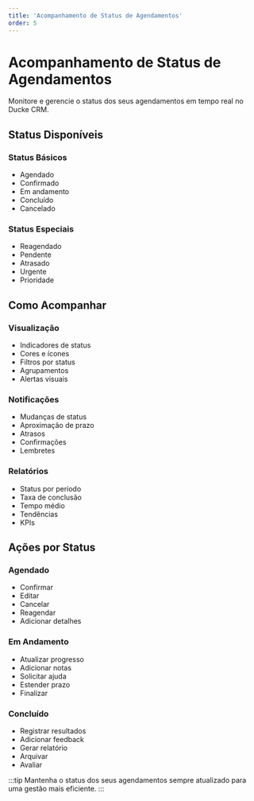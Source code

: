 ```yaml
---
title: 'Acompanhamento de Status de Agendamentos'
order: 5
---
```


# Acompanhamento de Status de Agendamentos

Monitore e gerencie o status dos seus agendamentos em tempo real no Ducke CRM.

## Status Disponíveis

### Status Básicos
- Agendado
- Confirmado
- Em andamento
- Concluído
- Cancelado

### Status Especiais
- Reagendado
- Pendente
- Atrasado
- Urgente
- Prioridade

## Como Acompanhar

### Visualização
- Indicadores de status
- Cores e ícones
- Filtros por status
- Agrupamentos
- Alertas visuais

### Notificações
- Mudanças de status
- Aproximação de prazo
- Atrasos
- Confirmações
- Lembretes

### Relatórios
- Status por período
- Taxa de conclusão
- Tempo médio
- Tendências
- KPIs

## Ações por Status

### Agendado
- Confirmar
- Editar
- Cancelar
- Reagendar
- Adicionar detalhes

### Em Andamento
- Atualizar progresso
- Adicionar notas
- Solicitar ajuda
- Estender prazo
- Finalizar

### Concluído
- Registrar resultados
- Adicionar feedback
- Gerar relatório
- Arquivar
- Avaliar

:::tip
Mantenha o status dos seus agendamentos sempre atualizado para uma gestão mais eficiente.
::: 